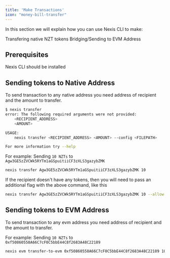 ```yaml
---
title: 'Make Transactions'
icon: "money-bill-transfer"
---
```


In this section we will explain how you can use Nexis CLI to make:

<CardGroup>

  <Card title="Native Transactions" icon="terminal" href="#sending-tokens-to-native-address">
   Transfering native NZT tokens
  </Card>

  <Card title="EVM Transactions" icon="link" href="#sending-tokens-to-evm-address">
   Bridging/Sending to EVM Address
  </Card>

</CardGroup>

## Prerequisites
<CardGroup cols={1}>

  <Card title="Command Line Interface" icon="terminal" href="/quickstart">
   Nexis CLI should be installed
  </Card>

</CardGroup>

## Sending tokens to Native Address
To send transaction to any native address you need address of recipient and the amount to transfer.

```bash
$ nexis transfer
error: The following required arguments were not provided:
    <RECIPIENT_ADDRESS>
    <AMOUNT>

USAGE:
    nexis transfer <RECIPIENT_ADDRESS> <AMOUNT> --config <FILEPATH>

For more information try --help
```

For example: Sending `10 NZTs` to `Agw3GE5zZVCWk5RYTm1aGSpuitiiCF3zXLS3gazybZMK`

```bash
nexis transfer Agw3GE5zZVCWk5RYTm1aGSpuitiiCF3zXLS3gazybZMK 10
```

If the recipient doesn't have any tokens, then you will need to pass an additional flag with the above command, like this 

```bash
nexis transfer Agw3GE5zZVCWk5RYTm1aGSpuitiiCF3zXLS3gazybZMK 10 --allow-unfunded-recipient
```

## Sending tokens to EVM Address
To send transaction to any evm address you need address of recipient and the amount to transfer.

For example: Sending `10 NZTs` to `0xf50860558A66C7cF0C5bbE44C8f2683A48C22189`

```bash
nexis evm transfer-to-evm 0xf50860558A66C7cF0C5bbE44C8f2683A48C22189 10
```